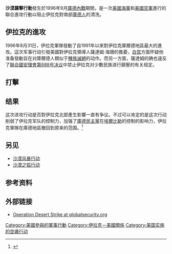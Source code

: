 {{expand|time=2015-05-14T17:24:52+00:00}}
{{noteTA
|1=zh-tw:薩達姆·海珊; zh-hk:薩達姆·侯賽因; zh-cn:萨达姆·侯赛因
|2=zh-tw:庫德; zh-hk:庫爾德; zh-cn:库尔德
}}
{{Infobox military conflict
|conflict=沙漠襲擊行動
|partof={{Link-en|伊拉克庫德內戰|Iraqi Kurdish Civil War}}
|image=[[Image:Operation_Desert_Strike_-_Tomahawk_cruise_missiles_launch.jpg|250px]]
|caption=1996年9月3日，[[戰斧巡航導彈|戰斧巡航導彈]]從[[拉布恩号驱逐舰|拉布恩号驱逐舰]]上启动并向伊拉克方向发射。
|date=1996年9月3日
|place=伊拉克
|casus=
|territory=
|result=美國領導的聯軍勝利
|combatant1={{US}}
|combatant2={{flag|Iraq|1991}}
|combatant3=
|commander1={{flagicon|US}} [[比爾·柯林頓|比爾·柯林頓]] <br>{{flagicon|US}} {{Link-en|安東尼·辛尼|Anthony Zinni}}
|commander2={{flagicon|Iraq|1991}} [[薩達姆·海珊|薩達姆·海珊]]
|commander3=
|strength1=
|strength2=
|strength3=
|casualties1=
|casualties2=
|casualties3=
|notes=
}}
{{Campaignbox 伊拉克庫爾德斯坦內戰}}
{{Campaignbox 伊拉克禁飛區衝突}}
{{Campaignbox 波斯灣地區戰爭}}

'''沙漠襲擊行動'''發生於1996年9月[[庫德內戰|庫德內戰]]期間，是一次[[美國海軍|美國海軍]]和[[美國空軍|美國空軍]]進行的聯合進攻行動以阻止伊拉克對南部[[庫德人|庫德人]]的清洗。

==伊拉克的進攻==
1996年8月31日，伊拉克軍隊發動了自1991年以來對伊拉克庫爾德地區最大的進攻。這次军事行动引發美國對伊拉克領導人薩達姆·海珊的擔憂，[[白宫|白宫]]方面怀疑他准备發動旨在对庫爾德人類似于[[種族滅絕|種族滅絕]]的动作。而另一方面，薩達姆的确也違反了[[聯合國安理會第688号决议|聯合國安理會第688号决议]]中禁止伊拉克对少數民族进行鎮壓的有关规定。

==打擊==

==结果==
这次进攻行动是否對伊拉克北部產生影響一直有争议。不过可以肯定的是这次行动削弱了伊拉克军队的控制力，加强了[[庫德民主黨|庫德民主黨]]在[[埃爾比勒|埃爾比勒]]的控制的影响力，伊拉克軍隊在庫德地區撤回到原来的范围。<ref name="slate.com">{{cite web |last=Katz |first=Jonathan M. |url=http://www.slate.com/id/1032/ |title=The Kurds - Slate Magazine |publisher=Slate.com |date= |accessdate=2013-02-26 |archive-date=2011-01-31 |archive-url=https://web.archive.org/web/20110131074958/http://www.slate.com/id/1032/ |dead-url=no }}</ref>

==另见==
* [[沙漠风暴行动|沙漠风暴行动]]
* [[沙漠之狐行动|沙漠之狐行动]]

==参考资料==
{{reflist}}

== 外部链接 ==
* [http://www.globalsecurity.org/military/ops/desert_strike.htm Operation Desert Strike at globalsecurity.org] {{Wayback|url=http://www.globalsecurity.org/military/ops/desert_strike.htm |date=20190625205319 }}

[[Category:美國參與的軍事行動|Category:美國參與的軍事行動]]
[[Category:伊拉克－美國關係|Category:伊拉克－美國關係]]
[[Category:美国实施的空袭行动|Category:美国实施的空袭行动]]